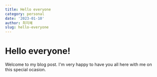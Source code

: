 ```yaml
--- 
title: Hello everyone
category: personal
date: '2023-01-10'
author: 최지혜
slug: hello-everyone
---
```


# Hello everyone!

Welcome to my blog post. I'm very happy to have you all here with me on this special ocasion.